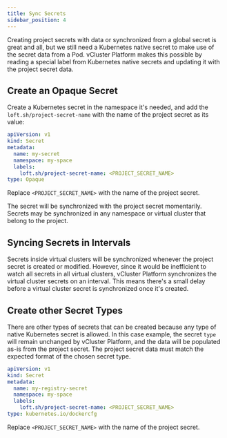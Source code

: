 ```yaml
---
title: Sync Secrets
sidebar_position: 4
---
```


Creating project secrets with data or synchronized from a global secret is great and all, but we still need a 
Kubernetes native secret to make use of the secret data from a Pod. vCluster Platform makes this possible 
by reading a special label from Kubernetes native secrets and updating it with the project secret data.

## Create an Opaque Secret

Create a Kubernetes secret in the namespace it's needed, and add the `loft.sh/project-secret-name` with the name of the project secret as its value:

```yaml
apiVersion: v1
kind: Secret
metadata:
  name: my-secret
  namespace: my-space
  labels:
    loft.sh/project-secret-name: <PROJECT_SECRET_NAME>
type: Opaque
```

Replace `<PROJECT_SECRET_NAME>` with the name of the project secret. 

The secret will be synchronized with the project secret momentarily. Secrets may be synchronized in any namespace or virtual cluster that belong to the project.

## Syncing Secrets in Intervals

Secrets inside virtual clusters will be synchronized whenever the project secret is created or modified. However, since it would be inefficient to watch all secrets in all virtual clusters, 
vCluster Platform synchronizes the virtual cluster secrets on an interval. This means there's a small delay before a virtual cluster secret is synchronized once it's created.


## Create other Secret Types

There are other types of secrets that can be created because any type of native Kubernetes secret is allowed. In this case example, the secret `type` will remain unchanged 
by vCluster Platform, and the data will be populated as-is from the project secret. The project secret data must match the expected format of the chosen secret type.


```yaml
apiVersion: v1
kind: Secret
metadata:
  name: my-registry-secret
  namespace: my-space
  labels:
    loft.sh/project-secret-name: <PROJECT_SECRET_NAME>
type: kubernetes.io/dockercfg
```

Replace `<PROJECT_SECRET_NAME>` with the name of the project secret. 


